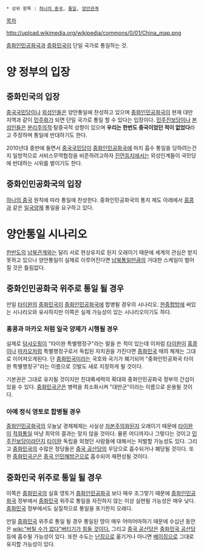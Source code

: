 * 상위 항목 : [[하나의 중국]], [[통일]], [[양안관계]]

[[목차]]

http://upload.wikimedia.org/wikipedia/commons/0/01/China_map.png

[[중화인민공화국]]과 [[중화민국]]이 단일 국가로 통일하는 것.

= 양 정부의 입장 =
== 중화민국의 입장 ==
[[중국국민당]]이나 [[외성인]]들은 양안통일에 찬성하고 있으며 [[중화인민공화국]]이 현재 대만 지역과 같이 [[민주화]]가 되면 단일 국가로 통일 할 수 있다는 입장이다. [[민주진보당]]이나 [[본성인]]들은 [[분리주의]]적·탈중국적 성향이 있으며  '''우리는 한번도 중국이었던 적이 없었다'''라고 주장하며 통일에 반대하기도 한다.

2010년대 중반에 들면서 [[중국국민당]]이 [[중화인민공화국]]에 마치 흡수 통일을 당하려는건지 일방적으로 서비스무역협정을 비준하려고하자  [[진먼]]등지에서는 외성인계들이 국민당에 반대하는 시위를 벌이기도 한다.
== 중화인민공화국의 입장 ==
[[하나의 중국]] 원칙에 따라 통일에 찬성한다. 중화인민공화국의 통치 제도 아래에서 [[홍콩]]과 같은 [[일국양제]] 통일을 요구하고 있다.

= 양안통일 시나리오 =
[[한반도]]의 [[남북관계]]와는 달리 서로 현상유지로 된지 오래이기 때문에 세계의 관심은 받지 못하고 있으나 양안통일이 실제로 이루어진다면 [[남북통일]]만큼의 거대한 스케일이 벌어질 것은 틀림없다.

== 중화인민공화국 위주로 통일 될 경우 ==
만일 [[타이완]]의 [[중화민국]]이 [[중화인민공화국]]에 합병될 경우의 시나리오. [[한중합방]]에 써있는 시나리오와 유사하지만 이쪽은 실제 가능성이 있는 시나리오이기도 하다.

=== 홍콩과 마카오 처럼 일국 양제가 시행될 경우 ===
실제로 [[덩샤오핑]]이 "타이완 특별행정구"라는 말을 쓴 적이 있는데 이처럼 [[타이완]]이 [[홍콩]]이나 [[마카오]]처럼 특별행정구로서 독립된 자치권을 가진다면 [[중화민국]] 때의 체제는 그대로 이어져오게된다. 단 [[중화민국]]이라는 국호와 국기가 폐기되어 "중화인민공화국 타이완 특별행정구"라는 이름으로 깃발도 새로 지정하게 될 것이다.

기본권은 그대로 유지될 것이지만 친대륙세력의 확대와 중화인민공화국 정부의 간섭이 있을 수 있다. [[중화민국군]]은 병력을 최소화시켜 "대만군"이라는 이름으로 운용될 것이다.

=== 아예 정식 영토로 합병될 경우 ===
[[중화인민공화국]]의 오늘날 경제체제는 사실상 [[자본주의]]화된지 오래이기 때문에 [[타이완]]이 [[적화통일]] 마냥 최악의 결과는 맞지 않을 것이다. 물론 어디까지나 그렇다는 것이고 [[민주진보당]]이라던지 [[타이완]] 독립을 외쳤던 사람들에 대해서는 처벌할 가능성도 있다. 그리고 [[중화민국]]의 수많은 정당들은 [[중국 공산당]]의 우당으로 흡수되거나 폐당될 것이다. 또한 [[중화민국군]]은 [[중국 인민해방군]]으로 흡수되어 재편성될 것이다.

== 중화민국 위주로 통일 될 경우 ==
이쪽은 [[중화민국]]의 실효 영토가 [[중화인민공화국]] 보다 매우 조그맣기 때문에 [[중화인민공화국]] 정부에서 [[중화민국]] 위주로 통일을 자진하지 않는 이상 실현될 가능성은 매우 낮다. [[중화민국]] 정부에서도 실질적으로 통일을 포기한지 오래다.

만일 [[중화민국]] 위주로 통일 될 경우 통일된 땅이 매우 어마어마하기 때문에 수십년 동안은 [[wiki:"버틸 수가 없다"버티기가 힘들 것이다.]] 그리고 [[중국 공산당]]은 [[중화민국 공산당]] 등에 흡수될 가능성이 있다. 또한 수도는 [[난징]]으로 옮기거나 아니면 [[베이징]]으로 그대로 유지할 가능성이 있다.

